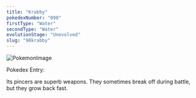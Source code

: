 ```yaml
---
title: "Krabby"
pokedexNumber: "098"
firstType: "Water"
secondType: "Water"
evolutionStage: "Unevolved"
slug: "98krabby"
---
```


![PokemonImage](https://archives.bulbagarden.net/media/upload/thumb/e/ed/0098Krabby.png/140px-0098Krabby.png)

Pokedex Entry:

Its pincers are superb weapons. They sometimes break off during battle, but they grow back fast.
